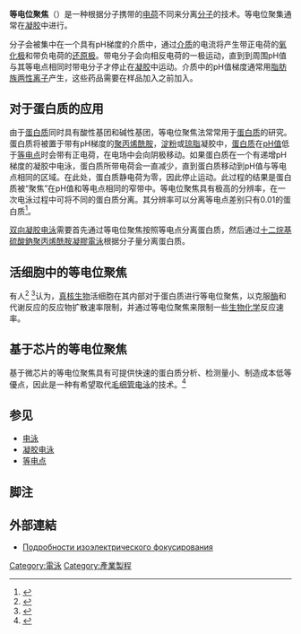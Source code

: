 '''等电位聚焦'''（{{lang-en|Isoelectric focusing}}）是一种根据分子携带的[[电荷|电荷]]不同来分离[[分子|分子]]的技术。等电位聚集通常在[[凝胶电泳|凝胶]]中进行。

分子会被集中在一个具有pH梯度的介质中，通过[[介质|介质]]的电流将产生带正电荷的[[氧化极|氧化极]]和带负电荷的[[还原极|还原极]]。带电分子会向相反电荷的一极运动，直到到周围pH值与其等电点相同时带电分子才停止在[[凝胶|凝胶]]中运动。介质中的pH值梯度通常用[[脂肪族|脂肪族]][[两性离子|两性离子]]产生，这些药品需要在样品加入之前加入。

==对于蛋白质的应用==
由于[[蛋白质|蛋白质]]同时具有酸性基团和碱性基团，等电位聚焦法常常用于[[蛋白质|蛋白质]]的研究。蛋白质将被置于带有pH梯度的[[聚丙烯酰胺|聚丙烯酰胺]]，[[淀粉|淀粉]]或[[琼脂|琼脂]]凝胶中，[[蛋白质|蛋白质]]在[[pH值|pH值]]低于[[等电点|等电点]]时会带有正电荷，在电场中会向阴极移动。如果蛋白质在一个有递增pH梯度的凝胶中电泳，蛋白质所带电荷会一直减少，直到蛋白质移动到pH值与等电点相同的区域。在此处，蛋白质静电荷为零，因此停止运动。此过程的结果是蛋白质被“聚焦”在pH值和等电点相同的窄带中。等电位聚焦具有极高的分辨率，在一次电泳过程中可将不同的蛋白质分离。其分辨率可以分离等电点差别只有0.01的蛋白质<ref>{{cite journal | language = de | author = Lubert Stryer  | title = Biochemie | url =  | journal =  | volume =  | issue = Spektrum Akademischer Verlag | pages = 50 | year = 1996 | id =  }}</ref>。

[[双向凝胶电泳|双向凝胶电泳]]需要首先通过等电位聚焦按照等电点分离蛋白质，然后通过[[十二烷基硫酸鈉聚丙烯酰胺凝膠電泳|十二烷基硫酸鈉聚丙烯酰胺凝膠電泳]]根据分子量分离蛋白质。

==活细胞中的等电位聚焦==
有人<ref>{{cite journal |author= Flegr J |title=Does a cell perform isoelectric focusing“ |journal=BioSystems |volume=24 |pages=127–133 |year=1990 |url=http://natur.cuni.cz/flegr/pdf/isoel.pdf |doi= 10.1016/0303-2647(90)90005-L |pmid= 2249006 |issue= 2}}</ref> <ref>{{cite journal |author=Baskin E.F., Bukshpan S, Zilberstein G V |title=pH-induced intracellular protein transport |journal=Physical Biology |volume=3 |pages=101–106 |year=2006 |doi=10.1088/1478-3975/3/2/002 |pmid=16829696 |issue=2}}</ref>认为，[[真核生物|真核生物]]活细胞在其内部对于蛋白质进行等电位聚焦，以克服[[酶|酶]]和代谢反应的反应物扩散速率限制，并通过等电位聚焦来限制一些[[生物化学|生物化学]]反应速率。
==基于芯片的等电位聚焦==
基于微芯片的等电位聚焦具有可提供快速的蛋白质分析、检测量小、制造成本低等優点，因此是一种有希望取代[[毛细管电泳|毛细管电泳]]的技术。<ref>{{cite journal | language = en | author = Cui H, Horiuchi K, Dutta P, Ivory CF. | title = Isoelectric focusing in a poly(dimethylsiloxane) microfluidic chip. | url = http://www.ncbi.nlm.nih.gov/pubmed/15732911 | journal = Anal Chem. | volume =  77 | issue = 5 | pages = 1303-1309 | year = 2005  | id =  }}</ref>

==参见==
*[[电泳|电泳]]
*[[凝胶电泳|凝胶电泳]]
*[[等电点|等电点]]

==脚注==
{{reflist}}

==外部連結==
* [http://www.bmb.leeds.ac.uk/agb/ProtLab%20java/ProtLab-IMS/IEF.html Подробности изоэлектрического фокусирования]{{dead link|date=2018年1月 |bot=InternetArchiveBot |fix-attempted=yes }}

[[Category:電泳|Category:電泳]]
[[Category:產業製程|Category:產業製程]]